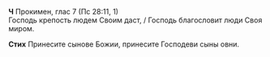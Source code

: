 **Ч** Прокимен, глас 7 (Пс 28:11, 1)  
Господь крепость людем Своим даст, / Господь благословит люди Своя миром.

**Стих** Принесите сынове Божии, принесите Господеви сыны овни.
